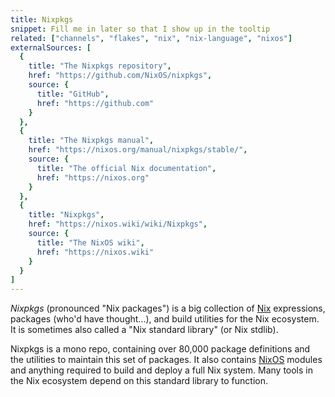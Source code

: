 ```yaml
---
title: Nixpkgs
snippet: Fill me in later so that I show up in the tooltip
related: ["channels", "flakes", "nix", "nix-language", "nixos"]
externalSources: [
  {
    title: "The Nixpkgs repository",
    href: "https://github.com/NixOS/nixpkgs",
    source: {
      title: "GitHub",
      href: "https://github.com"
    }
  },
  {
    title: "The Nixpkgs manual",
    href: "https://nixos.org/manual/nixpkgs/stable/",
    source: {
      title: "The official Nix documentation",
      href: "https://nixos.org"
    }
  },
  {
    title: "Nixpkgs",
    href: "https://nixos.wiki/wiki/Nixpkgs",
    source: {
      title: "The NixOS wiki",
      href: "https://nixos.wiki"
    }
  }
]
---
```


*Nixpkgs* (pronounced "Nix packages") is a big collection of [Nix] expressions, packages (who'd have thought...), and build utilities for the Nix ecosystem.
It is sometimes also called a "Nix standard library" (or Nix stdlib).

Nixpkgs is a mono repo, containing over 80,000 package definitions and the utilities to maintain this set of packages.
It also contains [NixOS](/concepts/nixos) modules and anything required to build and deploy a full Nix system.
Many tools in the Nix ecosystem depend on this standard library to function.

[nix]: https://nixos.org
